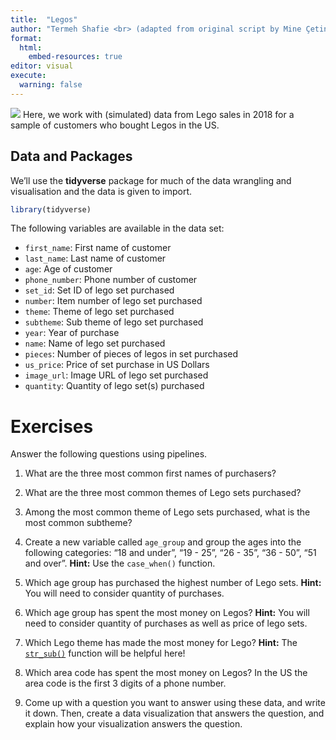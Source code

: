 ```yaml
---
title:  "Legos"
author: "Termeh Shafie <br> (adapted from original script by Mine Çetinkaya-Rundel)"
format:
  html:
    embed-resources: true
editor: visual
execute:
  warning: false
---
```




![](img/daniel-cheung-ZqqlOZyGG7g-unsplash.jpg)
Here, we work with (simulated) data from Lego sales in 2018 for a sample of customers who bought Legos in the US.

## Data and Packages

We'll use the **tidyverse** package for much of the data wrangling and visualisation and the data is given to import.

```r
library(tidyverse)
```
The following variables are available in the data set:

-   `first_name`: First name of customer
-   `last_name`: Last name of customer
-   `age`: Age of customer
-   `phone_number`: Phone number of customer
-   `set_id`: Set ID of lego set purchased
-   `number`: Item number of lego set purchased
-   `theme`: Theme of lego set purchased
-   `subtheme`: Sub theme of lego set purchased
-   `year`: Year of purchase
-   `name`: Name of lego set purchased
-   `pieces`: Number of pieces of legos in set purchased
-   `us_price`: Price of set purchase in US Dollars
-   `image_url`: Image URL of lego set purchased
-   `quantity`: Quantity of lego set(s) purchased


# Exercises

Answer the following questions using pipelines.

1.  What are the three most common first names of purchasers?

2.  What are the three most common themes of Lego sets purchased?

3.  Among the most common theme of Lego sets purchased, what is the most common subtheme?


4.  Create a new variable called `age_group` and group the ages into the following categories: "18 and under", "19 - 25", "26 - 35", "36 - 50", "51 and over".
**Hint:** Use the `case_when()` function.


5.  Which age group has purchased the highest number of Lego sets.
**Hint:** You will need to consider quantity of purchases.

6.  Which age group has spent the most money on Legos?
 **Hint:** You will need to consider quantity of purchases as well as price of lego sets.

7.  Which Lego theme has made the most money for Lego?
**Hint:** The [`str_sub()`](https://stringr.tidyverse.org/reference/str_sub.html) function will be helpful here!


8.  Which area code has spent the most money on Legos?
    In the US the area code is the first 3 digits of a phone number.

9.  Come up with a question you want to answer using these data, and write it down.
    Then, create a data visualization that answers the question, and explain how your visualization answers the question.